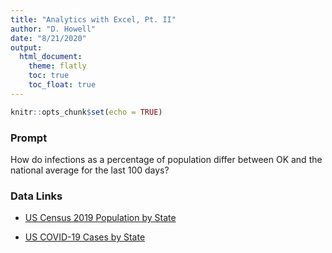 ```yaml
---
title: "Analytics with Excel, Pt. II"
author: "D. Howell"
date: "8/21/2020"
output: 
  html_document:
    theme: flatly
    toc: true
    toc_float: true
---
```


```r
knitr::opts_chunk$set(echo = TRUE)
```

### Prompt

How do infections as a percentage of population differ between OK and the national average for the last 100 days?

### Data Links
* [US Census 2019 Population by State](https://www.census.gov/data/tables/time-series/demo/popest/2010s-state-total.html#par_textimage)

* [US COVID-19 Cases by State](https://github.com/nytimes/covid-19-data/blob/master/us-states.csv)